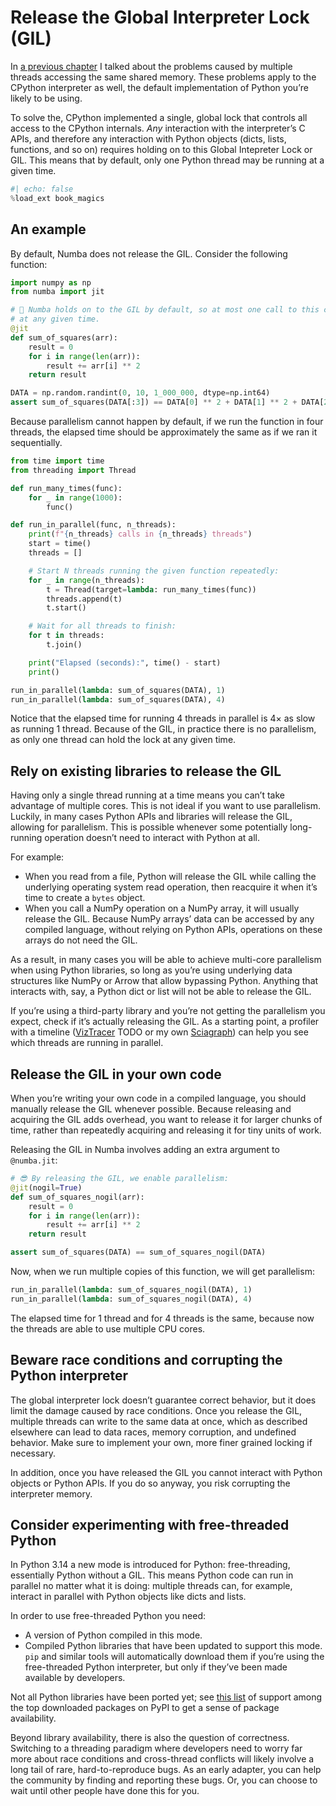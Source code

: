 # Release the Global Interpreter Lock (GIL)

In [a previous chapter](020_race_conditions.qmd) I talked about the problems caused by multiple threads accessing the same shared memory.
These problems apply to the CPython interpreter as well, the default implementation of Python you're likely to be using.

To solve the, CPython implemented a single, global lock that controls all access to the CPython internals.
_Any_ interaction with the interpreter's C APIs, and therefore any interaction with Python objects (dicts, lists, functions, and so on) requires holding on to this Global Intepreter Lock or GIL.
This means that by default, only one Python thread may be running at a given time.

```python
#| echo: false
%load_ext book_magics
```

## An example

By default, Numba does not release the GIL.
Consider the following function:

```python
import numpy as np
from numba import jit

# 🙁 Numba holds on to the GIL by default, so at most one call to this can run
# at any given time.
@jit
def sum_of_squares(arr):
    result = 0
    for i in range(len(arr)):
        result += arr[i] ** 2
    return result

DATA = np.random.randint(0, 10, 1_000_000, dtype=np.int64)
assert sum_of_squares(DATA[:3]) == DATA[0] ** 2 + DATA[1] ** 2 + DATA[2] ** 2
```

Because parallelism cannot happen by default, if we run the function in four threads, the elapsed time should be approximately the same as if we ran it sequentially.

```python
from time import time
from threading import Thread

def run_many_times(func):
    for _ in range(1000):
        func()

def run_in_parallel(func, n_threads):
    print(f"{n_threads} calls in {n_threads} threads")
    start = time()
    threads = []

    # Start N threads running the given function repeatedly:
    for _ in range(n_threads):
        t = Thread(target=lambda: run_many_times(func))
        threads.append(t)
        t.start()

    # Wait for all threads to finish:
    for t in threads:
        t.join()

    print("Elapsed (seconds):", time() - start)
    print()

run_in_parallel(lambda: sum_of_squares(DATA), 1)
run_in_parallel(lambda: sum_of_squares(DATA), 4)
```

Notice that the elapsed time for running 4 threads in parallel is 4× as slow as running 1 thread.
Because of the GIL, in practice there is no parallelism, as only one thread can hold the lock at any given time.

## Rely on existing libraries to release the GIL

Having only a single thread running at a time means you can't take advantage of multiple cores.
This is not ideal if you want to use parallelism.
Luckily, in many cases Python APIs and libraries will release the GIL, allowing for parallelism.
This is possible whenever some potentially long-running operation doesn't need to interact with Python at all.

For example:

* When you read from a file, Python will release the GIL while calling the underlying operating system read operation, then reacquire it when it's time to create a `bytes` object.
* When you call a NumPy operation on a NumPy array, it will usually release the GIL.
  Because NumPy arrays' data can be accessed by any compiled language, without relying on Python APIs, operations on these arrays do not need the GIL.

As a result, in many cases you will be able to achieve multi-core parallelism when using Python libraries, so long as you're using underlying data structures like NumPy or Arrow that allow bypassing Python.
Anything that interacts with, say, a Python dict or list will not be able to release the GIL.

If you're using a third-party library and you're not getting the parallelism you expect, check if it's actually releasing the GIL.
As a starting point, a profiler with a timeline ([VizTracer](https://github.com/gaogaotiantian/viztracer) TODO or my own [Sciagraph](https://pythonspeed.com/articles/python-gil/)) can help you see which threads are running in parallel.

## Release the GIL in your own code

When you're writing your own code in a compiled language, you should manually release the GIL whenever possible.
Because releasing and acquiring the GIL adds overhead, you want to release it for larger chunks of time, rather than repeatedly acquiring and releasing it for tiny units of work.

Releasing the GIL in Numba involves adding an extra argument to `@numba.jit`:

```python
# 😎 By releasing the GIL, we enable parallelism:
@jit(nogil=True)
def sum_of_squares_nogil(arr):
    result = 0
    for i in range(len(arr)):
        result += arr[i] ** 2
    return result

assert sum_of_squares(DATA) == sum_of_squares_nogil(DATA)
```

Now, when we run multiple copies of this function, we will get parallelism:

```python
run_in_parallel(lambda: sum_of_squares_nogil(DATA), 1)
run_in_parallel(lambda: sum_of_squares_nogil(DATA), 4)
```

The elapsed time for 1 thread and for 4 threads is the same, because now the threads are able to use multiple CPU cores.

## Beware race conditions and corrupting the Python interpreter

The global interpreter lock doesn't guarantee correct behavior, but it does limit the damage caused by race conditions.
Once you release the GIL, multiple threads can write to the same data at once, which as described elsewhere can lead to data races, memory corruption, and undefined behavior.
Make sure to implement your own, more finer grained locking if necessary.

In addition, once you have released the GIL you cannot interact with Python objects or Python APIs.
If you do so anyway, you risk corrupting the interpreter memory.

## Consider experimenting with free-threaded Python

In Python 3.14 a new mode is introduced for Python: free-threading, essentially Python without a GIL.
This means Python code can run in parallel no matter what it is doing: multiple threads can, for example, interact in parallel with Python objects like dicts and lists.

In order to use free-threaded Python you need:

* A version of Python compiled in this mode.
* Compiled Python libraries that have been updated to support this mode.
  `pip` and similar tools will automatically download them if you're using the free-threaded Python interpreter, but only if they've been made available by developers.

Not all Python libraries have been ported yet; see [this list](https://hugovk.github.io/free-threaded-wheels/) of support among the top downloaded packages on PyPI to get a sense of package availability.

Beyond library availability, there is also the question of correctness.
Switching to a threading paradigm where developers need to worry far more about race conditions and cross-thread conflicts will likely involve a long tail of rare, hard-to-reproduce bugs.
As an early adapter, you can help the community by finding and reporting these bugs.
Or, you can choose to wait until other people have done this for you.
